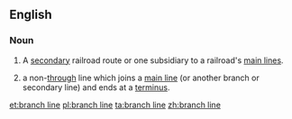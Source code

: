 ==English==

===Noun===
{{en-noun|head=[[branch]] [[line]]}}
# {{context|railroads|lang=en}} A [[secondary]] railroad route or one subsidiary to a railroad's [[main line]]s.
# a non-[[through]] line which joins a [[main line]] (or another branch or secondary line) and ends at a [[terminus]].

[[et:branch line]]
[[pl:branch line]]
[[ta:branch line]]
[[zh:branch line]]